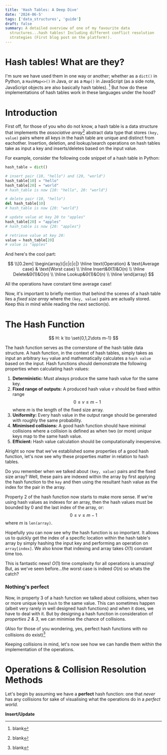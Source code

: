 ```yaml
---
title: 'Hash Tables: A Deep Dive'
date: '2024-06-5'
tags: ['data_structures', 'guide']
draft: false
summary: A detailed overview of one of my favourite data
  structures...hash tables! Including different conflict resolution
  strategies (First blog post on the platform!).
---
```


# Hash tables! What are they?

I'm sure we have used them in one way or another; whether as a `dict()` in Python, a `HashMap<>()` in Java, or as a `Map()` in JavaScript (as a side note,
JavaScript objects are also basically hash tables). [^1] But how do these implementations of hash tables work in these languages under the hood?

[^1]: blank

# Introduction

First off, for those of you who do not know, a hash table is a data structure that implements the _associative array_[^2] abstract data type
that stores `(key, value)` pairs where all keys in the hash table are unique and distinct from eachother. Insertion, deletion, and
lookup/search operations on hash tables take as input a key and inserts/deletes based on the input value.

[^2]: blank

For example, consider the following code snippet of a hash table in Python:

```python
hash_table = dict()

# insert pair (10, "hello") and (20, "world")
hash_table[10] = "hello"
hash_table[20] = "world"
# hash_table is now {10: "hello", 20: "world"}

# delete pair (10, "hello")
del hash_table[10]
# hash_table is now {20: "world"}

# update value at key 20 to "apples"
hash_table[20] = "apples"
# hash_table is now {20: "apples"}

# retrieve value at key 20:
value = hash_table[20]
# value is "apples"
```

And here's the cool part:

$$
\\[0.2em]
\begin{array}{|c|c|c|}
    \hline \text{Operation} & \text{Average case} & \text{Worst case} \\
    \hline Insert&Θ(1)&O(n) \\
    \hline Delete&Θ(1)&O(n) \\
    \hline Lookup&Θ(1)&O(n) \\
    \hline
\end{array}
$$

All the operations have constant time average case!

Now, it's important to briefly mention that behind the scenes of a hash table lies a _fixed size array_ where the `(key, value)` pairs are actually stored. Keep this
in mind while reading the next section(s).

# The Hash Function

$$
H: k \to \set{0,1,2\dots m-1}
$$

The hash function serves as the cornerstone of the hash table data structure. A hash function, in the context of hash tables, simply takes as input an arbitrary `key` value
and mathematically calculates a `hash value` based on the input. Hash functions should demonstrate the following properties when calculating hash values:

1. **Deterministic:** Must always produce the same hash value for the same key.
2. **Fixed range of outputs:** A produced hash value $v$ should be fixed within range $$0 \le v \le m-1$$ where $m$ is the length of the fixed size array.
3. **Uniformity:** Every hash value in the output range should be generated with roughly the same probability.
4. **Minimised collisions:** A good hash function should have minimal collisions where a collision is defined as when two (or more) _unique_ keys map to the same hash value.
5. **Efficient:** Hash value calculation should be computationally inexpensive.

Alright so now that we've established some properties of a good hash function, let's now see why these properties matter in relation to hash tables.

Do you remember when we talked about `(key, value)` pairs and the fixed size array? Well, these pairs are
indexed within the array by first applying the hash function to the `key` and then using the resultant hash value as the index for the pair in the array.

Property 2 of the hash function now starts to make more sense. If we're using hash values as indexes for an array, then the hash values must be bounded by 0 and the last
index of the array, or: $$0 \le v \le m-1$$ where $m$ is `len(array)`.

Hopefully you can now see why the hash function is so important. It allows us to quickly get the index of a specific location within the hash table's array by simply
hashing the input key and performing an operation on `array[index]`. We also know that indexing and array takes $O(1)$ constant time too.

This is fantastic news! $O(1)$ time complexity for all operations is amazing! But, as we've seen before...the worst case is indeed $O(n)$ so whats the catch?

### Nothing's perfect

Now, in property 3 of a hash function we talked about collisions, when two or more unique keys `hash` to the same value. This can sometimes happen (albeit very rarely in well
designed hash functions) and when it does, we have to deal with it. But by designing a hash function in consideration of _properties 2 & 3_, we can minimise the chance of collisions.

(Also for those of you wondering, yes, perfect hash functions with no collisions do exist)[^3]

[^3]: blank

Keeping collisions in mind, let's now see how we can handle them within the implementation of the operations.

# Operations & Collision Resolution Methods

Let's begin by assuming we have a **perfect** hash function: one that _never_ has any collisions for sake of visualising what the operations do in a _perfect world_.

**Insert/Update**
